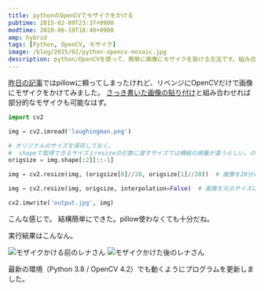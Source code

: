 ```yaml
---
title: pythonのOpenCVでモザイクをかける
pubtime: 2015-02-09T23:37+0900
modtime: 2020-06-19T18:40+0900
amp: hybrid
tags: [Python, OpenCV, モザイク]
image: /blog/2015/02/python-opencv-mosaic.jpg
description: python/OpenCVを使って、簡単に画像にモザイクを掛ける方法です。組み合わせで部分的なモザイクも可能なはずです。
---
```


[昨日の記事](/blog/2015/02/python-opencv-pillow-facemosaic)ではpillowに頼ってしまったけれど、リベンジにOpenCVだけで画像にモザイクをかけてみました。
[さっき書いた画像の貼り付け](/blog/2015/02/python-opencv-overlay)と組み合わせれば部分的なモザイクも可能なはず。

``` python
import cv2

img = cv2.imread('laughingman.png')

# オリジナルのサイズを保存しておく。
#  shapeで取得できるサイズとresizeの引数に渡すサイズでは横縦の順番が違うらしい。ので[::-1]として反転。
origsize = img.shape[:2][::-1]

img = cv2.resize(img, (origsize[0]//20, origsize[1]//20))  # 画像を20分の1のサイズに縮小。

img = cv2.resize(img, origsize, interpolation=False)  # 画像を元のサイズに拡大。interpolationを省略するとうまいこと補完されてしまって綺麗なモザイクにならない。

cv2.imwrite('output.jpg', img)
```
こんな感じで。
結構簡単にできた。pillow使わなくても十分だね。

実行結果はこんなん。

![モザイクかける前のレナさん](/blog/2015/02/lena.jpg "520x520")
![モザイクかけた後のレナさん](/blog/2015/02/fullmosaic_lena.jpg "520x520")

<PS date="2020-06-19">

最新の環境（Python 3.8 / OpenCV 4.2）でも動くようにプログラムを更新しました。

</PS>
